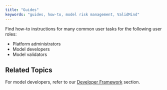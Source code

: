 ```yaml
---
title: "Guides"
keywords: "guides, how-to, model risk management, ValidMind"
---
```


Find how-to instructions for many common user tasks for the following user roles: 

- Platform administrators
- Model developers
- Model validators

## Related Topics

For model developers, refer to our [Developer Framework](developer-framework.qmd) section.